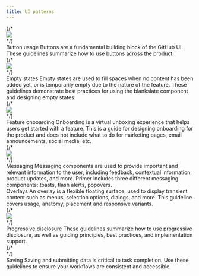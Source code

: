 ```yaml
---
title: UI patterns
---
```



<Grid gridGap={4}>
  {/* <div>
        <Link href="/design/ui-patterns/button-usage">
            <img role="presentation" src="https://user-images.githubusercontent.com/293280/123880841-54bb9280-d8f8-11eb-9a6f-4c33c8196fbf.png" />
        </Link>
    </div> */}
  <div>
    <Link href="/design/ui-patterns/button-usage" fontWeight="bold">
      Button usage
    </Link>
    <Box as="p">
      Buttons are a fundamental building block of the GitHub UI. These guidelines summarize how to use buttons across
      the product.
    </Box>
  </div>
  {/* <div>
        <Link href="/design/ui-patterns/empty-states">
            <img role="presentation" src="https://user-images.githubusercontent.com/2313998/138136338-046aa39b-51bc-4009-b465-b9d47500ee88.png" />
        </Link>
    </div> */}
  <div>
    <Link href="/design/ui-patterns/empty-states" fontWeight="bold">
      Empty states
    </Link>
    <Box as="p">
      Empty states are used to fill spaces when no content has been added yet, or is temporarily empty due to the nature
      of the feature. These guidelines demonstrate best practices for using the blankslate component and designing empty
      states.
    </Box>
  </div>
  {/* <div>
        <Link href="/design/ui-patterns/feature-onboarding">
            <img role="presentation" src="https://user-images.githubusercontent.com/2313998/138136341-c85ccaf9-f83f-4933-9fde-9a7b9c630fe4.png" />
        </Link>
    </div> */}
  <div>
    <Link href="/design/ui-patterns/feature-onboarding" fontWeight="bold">
      Feature onboarding
    </Link>
    <Box as="p">
      Onboarding is a virtual unboxing experience that helps users get started with a feature. This is a guide for
      designing onboarding for the product and does not include what to do for marketing pages, email announcements,
      social media, etc.
    </Box>
  </div>
  {/* <div>
        <Link href="/design/ui-patterns/messaging">
            <img role="presentation" src="https://user-images.githubusercontent.com/2313998/138136341-c85ccaf9-f83f-4933-9fde-9a7b9c630fe4.png" />
        </Link>
    </div> */}
  <div>
    <Link href="/design/ui-patterns/messaging" fontWeight="bold">
      Messaging
    </Link>
    <Box as="p">
      Messaging components are used to provide important and relevant information to the user, including feedback,
      contextual information, product updates, and more. Primer includes three different messaging components: toasts,
      flash alerts, popovers.
    </Box>
  </div>
  <div>
    <Link href="/design/ui-patterns/overlays" fontWeight="bold">
      Overlays
    </Link>
    <Box as="p">
      An overlay is a flexible floating surface, used to display transient content such as menus, selection options,
      dialogs, and more. This guideline covers usage, anatomy, placement and responsive variants.
    </Box>
  </div>
  {/* <div>
        <Link href="/design/ui-patterns/progressive-disclosure">
            <img role="presentation" src="https://user-images.githubusercontent.com/2313998/138136341-c85ccaf9-f83f-4933-9fde-9a7b9c630fe4.png" />
        </Link>
    </div> */}
  <div>
    <Link href="/design/ui-patterns/progressive-disclosure" fontWeight="bold">
      Progressive disclosure
    </Link>
    <Box as="p">
      These guidelines summarize how to use progressive disclosure, as well as guiding principles, best practices, and
      implementation support.
    </Box>
  </div>
  {/* <div>
        <Link href="/design/ui-patterns/saving">
            <img role="presentation" src="" />
        </Link>
    </div> */}
  <div>
    <Link href="/design/ui-patterns/saving" fontWeight="bold">
      Saving
    </Link>
    <Box as="p">
      Saving and submitting data is critical to task completion. Use these guidelines to ensure your workflows are
      consistent and accessible.
    </Box>
  </div>
</Grid>
